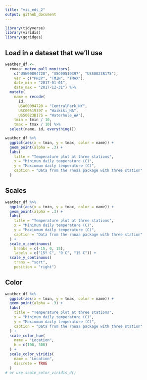 ```yaml
---
title: "vis_eds_2"
output: github_document
---
```


```r
library(tidyverse)
library(viridis)
library(ggridges)
```

## Load in a dataset that we'll use

```r
weather_df <- 
  rnoaa::meteo_pull_monitors(
    c("USW00094728", "USC00519397", "USS0023B17S"),
    var = c("PRCP", "TMIN", "TMAX"), 
    date_min = "2017-01-01",
    date_max = "2017-12-31") %>%
  mutate(
    name = recode(
      id, 
      USW00094728 = "CentralPark_NY", 
      USC00519397 = "Waikiki_HA",
      USS0023B17S = "Waterhole_WA"),
    tmin = tmin / 10,
    tmax = tmax / 10) %>%
  select(name, id, everything())
```

```r
weather_df %>%
  ggplot(aes(x = tmin, y = tmax, color = name)) +
  geom_point(alpha = .3) +
  labs(
    title = "Temperature plot at three stations",
    x = "Minimum daily temperature (C)",
    y = "Maxiumum daily temperature (C)",
    caption = "Data from the rnoaa package with three station"
  )
```
## Scales

```r
weather_df %>%
  ggplot(aes(x = tmin, y = tmax, color = name)) +
  geom_point(alpha = .3) +
  labs(
    title = "Temperature plot at three stations",
    x = "Minimum daily temperature (C)",
    y = "Maxiumum daily temperature (C)",
    caption = "Data from the rnoaa package with three station"
  ) +
  scale_x_continuous(
    breaks = c(-15, 0, 15),
    labels = c("15º C", "0 C", "15 C")) + 
  scale_y_continuous(
    trans = "sqrt", 
    position = "right")
```

## Color

```r
weather_df %>%
  ggplot(aes(x = tmin, y = tmax, color = name)) +
  geom_point(alpha = .3) +
  labs(
    title = "Temperature plot at three stations",
    x = "Minimum daily temperature (C)",
    y = "Maxiumum daily temperature (C)",
    caption = "Data from the rnoaa package with three station"
  ) +
  scale_color_hue(
    name = "Location",
    h = c(100, 300)
  ) +
  scale_color_viridis(
    name = "Location",
    discrete = TRUE
  )
# or use scale_color_viridis_d() 
```


